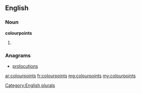 ==English==

===Noun===
'''colourpoints'''

# {{plural of|[[colourpoint]]}}

===Anagrams===
* [[prolocutions#English|prolocutions]]

[[Category:English plurals]]

[[ar:colourpoints]]
[[fr:colourpoints]]
[[mg:colourpoints]]
[[my:colourpoints]]